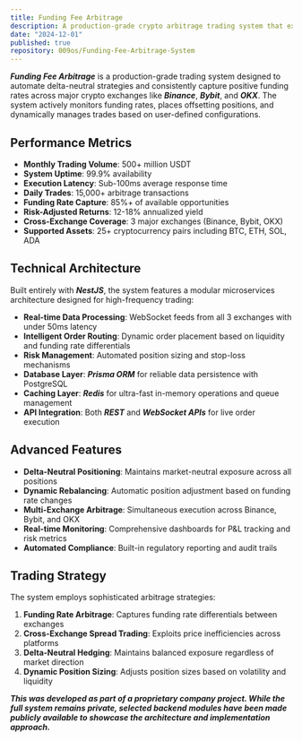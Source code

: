 ```yaml
---
title: Funding Fee Arbitrage
description: A production-grade crypto arbitrage trading system that exploits funding rate inefficiencies across Binance, Bybit, and OKX. Built with NestJS, Prisma, Redis, and WebSocket-based real-time execution. Processes 500+ million USDT monthly volume with 99.9% uptime and sub-100ms execution latency.
date: "2024-12-01"
published: true
repository: 009os/Funding-Fee-Arbitrage-System
---
```


**_Funding Fee Arbitrage_** is a production-grade trading system designed to automate delta-neutral strategies and consistently capture positive funding rates across major crypto exchanges like **_Binance_**, **_Bybit_**, and **_OKX_**. The system actively monitors funding rates, places offsetting positions, and dynamically manages trades based on user-defined configurations.

## Performance Metrics

- **Monthly Trading Volume**: 500+ million USDT
- **System Uptime**: 99.9% availability
- **Execution Latency**: Sub-100ms average response time
- **Daily Trades**: 15,000+ arbitrage transactions
- **Funding Rate Capture**: 85%+ of available opportunities
- **Risk-Adjusted Returns**: 12-18% annualized yield
- **Cross-Exchange Coverage**: 3 major exchanges (Binance, Bybit, OKX)
- **Supported Assets**: 25+ cryptocurrency pairs including BTC, ETH, SOL, ADA

## Technical Architecture

Built entirely with **_NestJS_**, the system features a modular microservices architecture designed for high-frequency trading:

- **Real-time Data Processing**: WebSocket feeds from all 3 exchanges with under 50ms latency
- **Intelligent Order Routing**: Dynamic order placement based on liquidity and funding rate differentials
- **Risk Management**: Automated position sizing and stop-loss mechanisms
- **Database Layer**: **_Prisma ORM_** for reliable data persistence with PostgreSQL
- **Caching Layer**: **_Redis_** for ultra-fast in-memory operations and queue management
- **API Integration**: Both **_REST_** and **_WebSocket APIs_** for live order execution

## Advanced Features

- **Delta-Neutral Positioning**: Maintains market-neutral exposure across all positions
- **Dynamic Rebalancing**: Automatic position adjustment based on funding rate changes
- **Multi-Exchange Arbitrage**: Simultaneous execution across Binance, Bybit, and OKX
- **Real-time Monitoring**: Comprehensive dashboards for P&L tracking and risk metrics
- **Automated Compliance**: Built-in regulatory reporting and audit trails

## Trading Strategy

The system employs sophisticated arbitrage strategies:

1. **Funding Rate Arbitrage**: Captures funding rate differentials between exchanges
2. **Cross-Exchange Spread Trading**: Exploits price inefficiencies across platforms
3. **Delta-Neutral Hedging**: Maintains balanced exposure regardless of market direction
4. **Dynamic Position Sizing**: Adjusts position sizes based on volatility and liquidity

**_This was developed as part of a proprietary company project. While the full system remains private, selected backend modules have been made publicly available to showcase the architecture and implementation approach._**
